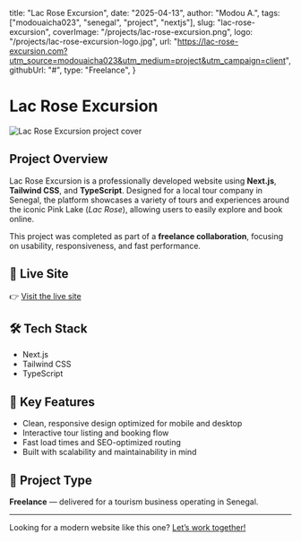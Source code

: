   title: "Lac Rose Excursion",
  date: "2025-04-13",
  author: "Modou A.",
  tags: ["modouaicha023", "senegal", "project", "nextjs"],
  slug: "lac-rose-excursion",
  coverImage: "/projects/lac-rose-excursion.png",
  logo: "/projects/lac-rose-excursion-logo.jpg",
  url: "https://lac-rose-excursion.com?utm_source=modouaicha023&utm_medium=project&utm_campaign=client",
  githubUrl: "#",
  type: "Freelance",
}


# Lac Rose Excursion

<Image
  src="/projects/lac-rose-excursion.png"
  alt="Lac Rose Excursion project cover"
  width={1200}
  height={630}
  priority
/>

## Project Overview

Lac Rose Excursion is a professionally developed website using **Next.js**, **Tailwind CSS**, and **TypeScript**. Designed for a local tour company in Senegal, the platform showcases a variety of tours and experiences around the iconic Pink Lake (*Lac Rose*), allowing users to easily explore and book online.

This project was completed as part of a **freelance collaboration**, focusing on usability, responsiveness, and fast performance.

## 🔗 Live Site

👉 [Visit the live site](https://lac-rose-excursion.com?utm_source=modouaicha023&utm_medium=project&utm_campaign=client)

## 🛠️ Tech Stack

<ul>
  <li>Next.js</li>
  <li>Tailwind CSS</li>
  <li>TypeScript</li>
</ul>

## 📌 Key Features

- Clean, responsive design optimized for mobile and desktop
- Interactive tour listing and booking flow
- Fast load times and SEO-optimized routing
- Built with scalability and maintainability in mind

## 📁 Project Type

**Freelance** — delivered for a tourism business operating in Senegal.

---

Looking for a modern website like this one? [Let’s work together!](mailto:modouaichadiop@gmail.com)
